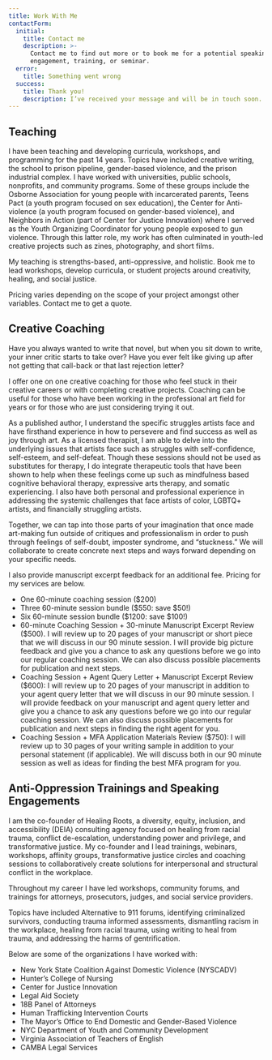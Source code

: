 ```yaml
---
title: Work With Me
contactForm:
  initial:
    title: Contact me
    description: >-
      Contact me to find out more or to book me for a potential speaking
      engagement, training, or seminar.
  error:
    title: Something went wrong
  success:
    title: Thank you!
    description: I’ve received your message and will be in touch soon.
---
```


## Teaching

I have been teaching and developing curricula, workshops, and programming for the past 14 years. Topics have included creative writing, the school to prison pipeline, gender-based violence, and the prison industrial complex. I have worked with universities, public schools, nonprofits, and community programs. Some of these groups include the Osborne Association for young people with incarcerated parents, Teens Pact (a youth program focused on sex education), the Center for Anti-violence (a youth program focused on gender-based violence), and Neighbors in Action (part of Center for Justice Innovation) where I served as the Youth Organizing Coordinator for young people exposed to gun violence. Through this latter role, my work has often culminated in youth-led creative projects such as zines, photography, and short films.

My teaching is strengths-based, anti-oppressive, and holistic. Book me to lead workshops, develop curricula, or student projects around creativity, healing, and social justice.

Pricing varies depending on the scope of your project amongst other variables. Contact me to get a quote.

<ContactButton />

## Creative Coaching

Have you always wanted to write that novel, but when you sit down to write, your inner critic starts to take over? Have you ever felt like giving up after not getting that call-back or that last rejection letter?

I offer one on one creative coaching for those who feel stuck in their creative careers or with completing creative projects. Coaching can be useful for those who have been working in the professional art field for years or for those who are just considering trying it out.

As a published author, I understand the specific struggles artists face and have firsthand experience in how to persevere and find success as well as joy through art. As a licensed therapist, I am able to delve into the underlying issues that artists face such as struggles with self-confidence, self-esteem, and self-defeat. Though these sessions should not be used as substitutes for therapy, I do integrate therapeutic tools that have been shown to help when these feelings come up such as mindfulness based cognitive behavioral therapy, expressive arts therapy, and somatic experiencing. I also have both personal and professional experience in addressing the systemic challenges that face artists of color, LGBTQ+ artists, and financially struggling artists.

Together, we can tap into those parts of your imagination that once made art-making fun outside of critiques and professionalism in order to push through feelings of self-doubt, imposter syndrome, and “stuckness.” We will collaborate to create concrete next steps and ways forward depending on your specific needs.

I also provide manuscript excerpt feedback for an additional fee. Pricing for my services are below.

* One 60-minute coaching session ($200)
* Three 60-minute session bundle ($550: save $50!)
* Six 60-minute session bundle ($1200: save $100!)
* 60-minute Coaching Session + 30-minute Manuscript Excerpt Review ($500). I will review up to 20 pages of your manuscript or short piece that we will discuss in our 90 minute session. I will provide big picture feedback and give you a chance to ask any questions before we go into our regular coaching session. We can also discuss possible placements for publication and next steps.
* Coaching Session + Agent Query Letter + Manuscript Excerpt Review ($600): I will review up to 20 pages of your manuscript in addition to your agent query letter that we will discuss in our 90 minute session. I will provide feedback on your manuscript and agent query letter and give you a chance to ask any questions before we go into our regular coaching session. We can also discuss possible placements for publication and next steps in finding the right agent for you.
* Coaching Session + MFA Application Materials Review ($750): I will review up to 30 pages of your writing sample in addition to your personal statement (if applicable). We will discuss both in our 90 minute session as well as ideas for finding the best MFA program for you.

<ContactButton />

## Anti-Oppression Trainings and Speaking Engagements

I am the co-founder of Healing Roots, a diversity, equity, inclusion, and accessibility (DEIA) consulting agency focused on healing from racial trauma, conflict de-escalation, understanding power and privilege, and transformative justice. My co-founder and I lead trainings, webinars, workshops, affinity groups, transformative justice circles and coaching sessions to collaboratively create solutions for interpersonal and structural conflict in the workplace.

Throughout my career I have led workshops, community forums, and trainings for attorneys, prosecutors, judges, and social service providers.

Topics have included Alternative to 911 forums, identifying criminalized survivors, conducting trauma informed assessments, dismantling racism in the workplace, healing from racial trauma, using writing to heal from trauma, and addressing the harms of gentrification.

Below are some of the organizations I have worked with:

* New York State Coalition Against Domestic Violence (NYSCADV)
* Hunter’s College of Nursing
* Center for Justice Innovation
* Legal Aid Society
* 18B Panel of Attorneys
* Human Trafficking Intervention Courts
* The Mayor’s Office to End Domestic and Gender-Based Violence
* NYC Department of Youth and Community Development
* Virginia Association of Teachers of English
* CAMBA Legal Services

<ContactButton />
